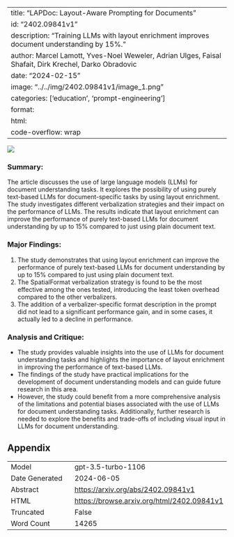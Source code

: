 
---
title: "LAPDoc: Layout-Aware Prompting for Documents"
id: "2402.09841v1"
description: "Training LLMs with layout enrichment improves document understanding by 15%."
author: Marcel Lamott, Yves-Noel Weweler, Adrian Ulges, Faisal Shafait, Dirk Krechel, Darko Obradovic
date: "2024-02-15"
image: "../../img/2402.09841v1/image_1.png"
categories: ['education', 'prompt-engineering']
format:
  html:
    code-overflow: wrap
---

![](../../img/2402.09841v1/image_1.png)

### Summary:
The article discusses the use of large language models (LLMs) for document understanding tasks. It explores the possibility of using purely text-based LLMs for document-specific tasks by using layout enrichment. The study investigates different verbalization strategies and their impact on the performance of LLMs. The results indicate that layout enrichment can improve the performance of purely text-based LLMs for document understanding by up to 15% compared to just using plain document text.

### Major Findings:
1. The study demonstrates that using layout enrichment can improve the performance of purely text-based LLMs for document understanding by up to 15% compared to just using plain document text.
2. The SpatialFormat verbalization strategy is found to be the most effective among the ones tested, introducing the least token overhead compared to the other verbalizers.
3. The addition of a verbalizer-specific format description in the prompt did not lead to a significant performance gain, and in some cases, it actually led to a decline in performance.

### Analysis and Critique:
- The study provides valuable insights into the use of LLMs for document understanding tasks and highlights the importance of layout enrichment in improving the performance of text-based LLMs.
- The findings of the study have practical implications for the development of document understanding models and can guide future research in this area.
- However, the study could benefit from a more comprehensive analysis of the limitations and potential biases associated with the use of LLMs for document understanding tasks. Additionally, further research is needed to explore the benefits and trade-offs of including visual input in LLMs for document understanding.

## Appendix

|          |          |
|----------|----------|
| Model     | gpt-3.5-turbo-1106       |
| Date Generated     | 2024-06-05       |
| Abstract | [https://arxiv.org/abs/2402.09841v1](https://arxiv.org/abs/2402.09841v1)        |
| HTML     | [https://browse.arxiv.org/html/2402.09841v1](https://browse.arxiv.org/html/2402.09841v1)       |
| Truncated       | False       |
| Word Count       | 14265       |